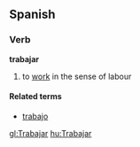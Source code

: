 ==Spanish==
===Verb===
'''trabajar'''

# to [[work]] in the sense of labour

====Related terms====
*[[trabajo]]

[[gl:Trabajar]]
[[hu:Trabajar]]